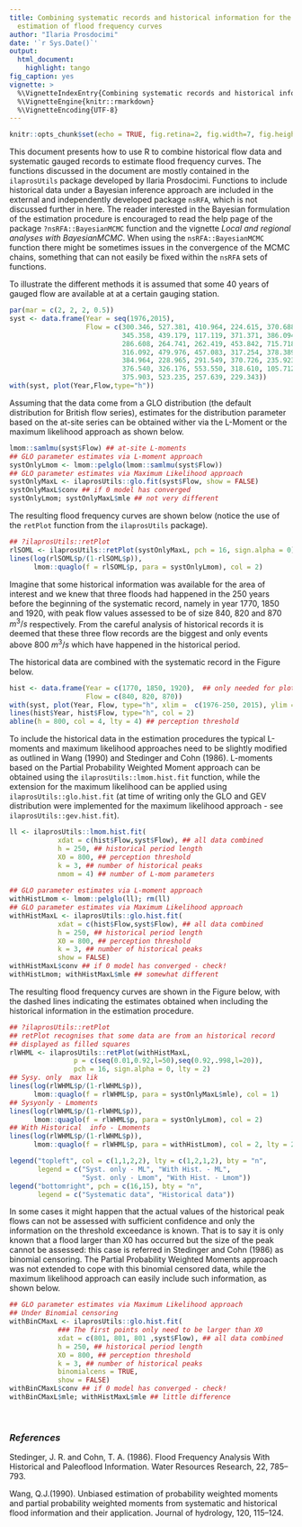 ```yaml
---
title: Combining systematic records and historical information for the statistical
  estimation of flood frequency curves
author: "Ilaria Prosdocimi"
date: '`r Sys.Date()`'
output: 
  html_document: 
    highlight: tango
fig_caption: yes
vignette: >
  %\VignetteIndexEntry{Combining systematic records and historical information for the statistcal estimation of flood frequency curves}
  %\VignetteEngine{knitr::rmarkdown}
  %\VignetteEncoding{UTF-8}
---
```

<style>
img{
    max-width: 100%;
    max-height: 100%;
}
</style>



```r
knitr::opts_chunk$set(echo = TRUE, fig.retina=2, fig.width=7, fig.height=5)
```


This document presents how to use R to combine historical flow data and systematic gauged records to estimate flood frequency curves. 
The functions discussed in the document are mostly contained in the `ilaprosUtils` package developed by Ilaria Prosdocimi. Functions to include historical data under a Bayesian inference approach are included in the external and independently developed package `nsRFA`, which is not discussed further in here. The reader interested in the Bayesian formulation of the estimation procedure is encouraged to read the help page of the package `?nsRFA::BayesianMCMC` function and the vignette _Local and regional analyses with BayesianMCMC_. When using the `nsRFA::BayesianMCMC` function there might be sometimes issues in the convergence of the MCMC chains, something that can not easily be fixed within the `nsRFA` sets of functions. 


To illustrate the different methods it is assumed that some 40 years of gauged flow are available at at a certain gauging station.

```r
par(mar = c(2, 2, 2, 0.5))
syst <- data.frame(Year = seq(1976,2015), 
                   Flow = c(300.346, 527.381, 410.964, 224.615, 370.688, 275.477, 
                            345.358, 439.179, 117.119, 371.371, 386.094, 458.024, 
                            286.608, 264.741, 262.419, 453.842, 715.718, 480.023, 
                            316.092, 479.976, 457.083, 317.254, 378.389, 249.409,
                            384.964, 228.965, 291.549, 370.726, 235.923, 229.726, 
                            376.540, 326.176, 553.550, 318.610, 105.712, 309.667, 
                            375.903, 523.235, 257.639, 229.343))
with(syst, plot(Year,Flow,type="h"))
```

Assuming that the data come from a GLO distribution (the default distribution for British flow series), estimates for the distribution parameter based on the at-site series can be obtained wither via the L-Moment or the maximum likelihood approach as shown below. 

```r
lmom::samlmu(syst$Flow) ## at-site L-moments
## GLO parameter estimates via L-moment approach
systOnlyLmom <- lmom::pelglo(lmom::samlmu(syst$Flow)) 
## GLO parameter estimates via Maximum Likelihood approach
systOnlyMaxL <- ilaprosUtils::glo.fit(syst$Flow, show = FALSE)
systOnlyMaxL$conv ## if 0 model has converged
systOnlyLmom; systOnlyMaxL$mle ## not very different
```
The resulting flood frequency curves are shown below (notice the use of the `retPlot` function from the `ilaprosUtils` package).

```r
## ?ilaprosUtils::retPlot
rlSOML <- ilaprosUtils::retPlot(systOnlyMaxL, pch = 16, sign.alpha = 0)
lines(log(rlSOML$p/(1-rlSOML$p)), 
      lmom::quaglo(f = rlSOML$p, para = systOnlyLmom), col = 2)
```

Imagine that some historical information was available for the area of interest and we knew that three floods had happened in the 250 years before the beginning of the systematic record, namely in year 1770, 1850 and 1920, with peak flow values assessed to be of size 840, 820 and 870 $m^3/s$ respectively. From the careful analysis of historical records it is deemed that these three flow records are the biggest and only events above 800 $m^3/s$ which have happened in the historical period. 

The historical data are combined with the systematic record in the Figure below. 

```r
hist <- data.frame(Year = c(1770, 1850, 1920),  ## only needed for plotting
                   Flow = c(840, 820, 870))
with(syst, plot(Year, Flow, type="h", xlim =  c(1976-250, 2015), ylim = c(0,900)))
lines(hist$Year, hist$Flow, type="h", col = 2)
abline(h = 800, col = 4, lty = 4) ## perception threshold
```


To include the historical data in the estimation procedures the typical L-moments and maximum likelihood approaches need to be slightly modified as outlined in Wang (1990) and Stedinger and Cohn (1986). L-moments based on the Partial Probability Weighted Moment approach can be obtained using the `ilaprosUtils::lmom.hist.fit` function, while the extension for the maximum likelihood can be applied using `ilaprosUtils::glo.hist.fit` (at time of writing only the GLO and GEV distribution were implemented for the maximum likelihood approach - see `ilaprosUtils::gev.hist.fit`). 


```r
ll <- ilaprosUtils::lmom.hist.fit(
            xdat = c(hist$Flow,syst$Flow), ## all data combined
            h = 250, ## historical period length
            X0 = 800, ## perception threshold
            k = 3, ## number of historical peaks
            nmom = 4) ## number of L-mom parameters 
        
## GLO parameter estimates via L-moment approach
withHistLmom <- lmom::pelglo(ll); rm(ll)
## GLO parameter estimates via Maximum Likelihood approach
withHistMaxL <- ilaprosUtils::glo.hist.fit(
            xdat = c(hist$Flow,syst$Flow), ## all data combined
            h = 250, ## historical period length
            X0 = 800, ## perception threshold
            k = 3, ## number of historical peaks
            show = FALSE)
withHistMaxL$conv ## if 0 model has converged - check!
withHistLmom; withHistMaxL$mle ## somewhat different
```

The resulting flood frequency curves are shown in the Figure below, with the dashed lines indicating the estimates obtained when including the historical information in the estimation procedure. 

```r
## ?ilaprosUtils::retPlot
## retPlot recognises that some data are from an historical record
## displayed as filled squares
rlWHML <- ilaprosUtils::retPlot(withHistMaxL, 
                p = c(seq(0.01,0.92,l=50),seq(0.92,.998,l=20)),
                pch = 16, sign.alpha = 0, lty = 2)
## Sysy. only  max lik
lines(log(rlWHML$p/(1-rlWHML$p)), 
      lmom::quaglo(f = rlWHML$p, para = systOnlyMaxL$mle), col = 1)
## Sysyonly - Lmoments
lines(log(rlWHML$p/(1-rlWHML$p)), 
      lmom::quaglo(f = rlWHML$p, para = systOnlyLmom), col = 2)
## With Historical  info - Lmoments
lines(log(rlWHML$p/(1-rlWHML$p)), 
      lmom::quaglo(f = rlWHML$p, para = withHistLmom), col = 2, lty = 2)

legend("topleft", col = c(1,1,2,2), lty = c(1,2,1,2), bty = "n",
       legend = c("Syst. only - ML", "With Hist. - ML",
                  "Syst. only - Lmom", "With Hist. - Lmom"))
legend("bottomright", pch = c(16,15), bty = "n",
       legend = c("Systematic data", "Historical data"))
```


In some cases it might happen that the actual values of the historical peak flows can not be assessed with sufficient confidence and only the information on the threshold exceedance is known. That is to say it is only known that a flood larger than X0 has occurred but the size of the peak cannot be assessed: this case is referred in Stedinger and Cohn (1986) as binomial censoring. The Partial Probability Weighted Moments approach was not extended to cope with this binomial censored data, while the maximum likelihood approach can easily include such information, as shown below. 


```r
## GLO parameter estimates via Maximum Likelihood approach
## Under Binomial censoring
withBinCMaxL <- ilaprosUtils::glo.hist.fit(
            ### The first points only need to be larger than X0           
            xdat = c(801, 801, 801 ,syst$Flow), ## all data combined
            h = 250, ## historical period length
            X0 = 800, ## perception threshold
            k = 3, ## number of historical peaks
            binomialcens = TRUE,
            show = FALSE)
withBinCMaxL$conv ## if 0 model has converged - check!
withBinCMaxL$mle; withHistMaxL$mle ## little difference
```

\ 





### _References_


Stedinger, J. R. and Cohn, T. A. (1986). Flood Frequency Analysis With Historical and Paleoflood Information. Water Resources Research, 22, 785--793. 
\ 

Wang, Q.J.(1990). Unbiased estimation of probability weighted moments and partial probability weighted moments from systematic and historical flood information and their application. 
Journal of hydrology, 120, 115--124.

